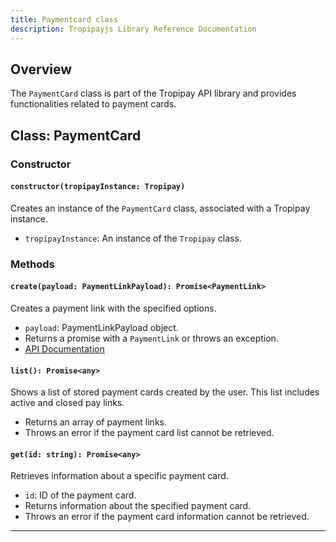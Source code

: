 ```yaml
---
title: Paymentcard class
description: Tropipayjs Library Reference Documentation
---
```


## Overview

The `PaymentCard` class is part of the Tropipay API library and provides functionalities related to payment cards.

## Class: PaymentCard

### Constructor

#### `constructor(tropipayInstance: Tropipay)`

Creates an instance of the `PaymentCard` class, associated with a Tropipay instance.

- `tropipayInstance`: An instance of the `Tropipay` class.

### Methods

#### `create(payload: PaymentLinkPayload): Promise<PaymentLink>`

Creates a payment link with the specified options.

- `payload`: PaymentLinkPayload object.
- Returns a promise with a `PaymentLink` or throws an exception.
- [API Documentation](https://tpp.stoplight.io/docs/tropipay-api-doc/b3A6ODgyNTM3OQ-create-a-new-pay-link-charge)

#### `list(): Promise<any>`

Shows a list of stored payment cards created by the user. This list includes active and closed pay links.

- Returns an array of payment links.
- Throws an error if the payment card list cannot be retrieved.

#### `get(id: string): Promise<any>`

Retrieves information about a specific payment card.

- `id`: ID of the payment card.
- Returns information about the specified payment card.
- Throws an error if the payment card information cannot be retrieved.

---
